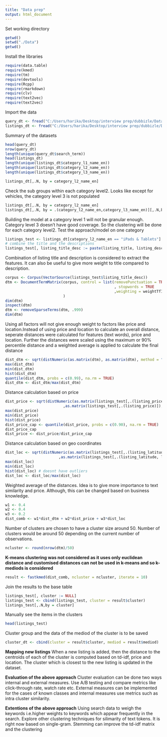 ```yaml
---
title: "Data prep"
output: html_document
---
```

Set working directory
```r
getwd()
setwd("./Data")
getwd()
```

Install the libraries
```r
require(data.table)
require(kmed)
require(tm)
require(devtools)
require(Rcpp)
require(rmarkdown)
require(clv)
require(text2vec)
require(text2vec)
```

Import the data

```r
query_dt <- fread("C:/Users/harika/Desktop/interview prep/dubbizle/Data/za_queries_sample.csv")
listings_dt <- fread("C:/Users/harika/Desktop/interview prep/dubbizle/Data/za_sample_listings_incl_cat.csv")
```

Summary of the datasets

```r
head(query_dt)
nrow(query_dt)
length(unique(query_dt$search_term))
head(listings_dt)
length(unique(listings_dt$category_l1_name_en))
length(unique(listings_dt$category_l2_name_en)) 
length(unique(listings_dt$category_l3_name_en)) 

listings_dt[,.N, by = category_l2_name_en]
```

Check the sub groups within each category level2. Looks like except for vehicles, the category level 3 is not populated 
```r
listings_dt[,.N, by = category_l2_name_en]
listings_dt[,.N, by = .(category_l2_name_en,category_l3_name_en)][,.N,by = .(category_l2_name_en)]
```

Building the model at a category level 1 will not be granular enough. Category level 3 doesn't have good coverage. So the clustering will be done for each category level2.
Test the approach/model on one category

```r
listings_test <- listings_dt[category_l2_name_en == "iPads & Tablets"]
# combine the title and the descriptions
listings_test[, listing_title_desc := paste(listing_title, listing_description)]

```

Combination of listing title and description is considered to extract the features. It can also be useful to give more weight to title compared to description.

```r
corpus <- Corpus(VectorSource(listings_test$listing_title_desc))
dtm <- DocumentTermMatrix(corpus, control = list(removePunctuation = TRUE
                                                 , stopwords = TRUE
                                                 ,weighting = weightTfIdf)
                          )
dim(dtm) 
inspect(dtm)
dtm <- removeSparseTerms(dtm, .999)
dim(dtm)
```

Using all factors will not give enough weight to factors like price and location.Instead of using price and location to calculate an overall distance, seperate distances were calculated for features (text words), price and location. Further the distances were scaled using the maximum or 90% percentile distance and a weighted average is applied to calculate the final distance

```r
dist_dtm <- sqrt(distNumeric(as.matrix(dtm), as.matrix(dtm), method = "se"))
max(dist_dtm)
min(dist_dtm)
hist(dist_dtm)
quantile(dist_dtm, probs = c(0.99), na.rm = TRUE)
dist_dtm <- dist_dtm/max(dist_dtm)
```

Distance calculation based on price

```r
dist_price <- sqrt(distNumeric(as.matrix(listings_test[,.(listing_price)])
                          ,as.matrix(listings_test[,.(listing_price)]), method = "se"))
max(dist_price)
min(dist_price)
hist(dist_price)
dist_price_cap <- quantile(dist_price, probs = c(0.90), na.rm = TRUE)
dist_price_cap
dist_price <- dist_price/dist_price_cap
```

Distance calculation based on geo coordinates
```r
dist_loc <- sqrt(distNumeric(as.matrix(listings_test[,.(listing_latitude, listing_longitude)])
                        ,as.matrix(listings_test[,.(listing_latitude, listing_longitude)]), method = "se"))
max(dist_loc)
min(dist_loc)
hist(dist_loc) # doesnt have outliers
dist_loc <- dist_loc/max(dist_loc)
```
Weighted average of the distances. Idea is to give more importance to text similarity and price. Although, this can be changed based on business knowledge.

```r
w1 <- 0.4
w2 <- 0.4
w3 <- 0.2
dist_comb <- w1*dist_dtm + w2*dist_price + w3*dist_loc
```

Number of clusters are chosen to have a cluster size around 50. Number of clusters would be around 50 depending on the current number of observations.

```r
ncluster <- round(nrow(dtm)/50)
```
**K-means clustering was not considered as it uses only euclidean distance and customised distances can not be used in k-means and so k-mediods is considered**

```r
result <- fastkmed(dist_comb, ncluster = ncluster, iterate = 10)
```
Join the results to the base table

```r
listings_test[, cluster := NULL]
listings_test <- cbind(listings_test, cluster = result$cluster)
listings_test[,.N,by = cluster]
```

Manually see the items in the clusters

```r
head(listings_test)
```

Cluster group and the data of the mediod of the cluster is to be saved
```r
cluster_dt <- cbind(cluster = result$cluster, mediod = result$mediod)
```

**Mapping new listings**
When a new listing is added, then the distance to the centroids of each of the cluster is computed based on td-idf, price and location. The cluster which is closest to the new listing is updated in the dataset.

**Evaluation of the above approach**
Cluster evaluation can be done two ways internal and external measures.
Use A/B testing and compare metrics like click-through rate, watch rate etc.
External measures can be implemented for the cases of known classes and internal measures use metrics such as intra cluster similarity.

**Extentions of the above approach**
Using search data to weigh the keywords i.e.higher weights to keywords which appear frequently in the search.
Explore other clustering techniques for silimarity of text tokens. It is right now based on single-gram.
Stemming can improve the td-idf matrix and the clustering

